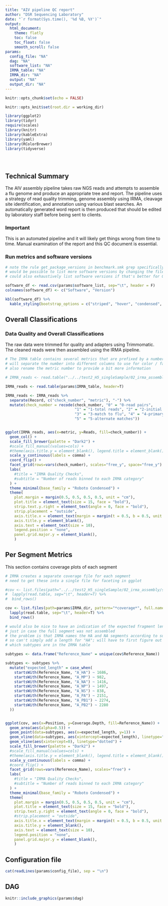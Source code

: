 ```yaml
---
title: "AIV pipeline QC report"
author: "DSR Sequencing Laboratory"
date: "`r format(Sys.time(), '%d %B, %Y')`"
output: 
  html_document:
    theme: flatly
    toc: false
    toc_float: false
    smooth_scroll: false
params:
  config_file: "NA"
  dag: "NA"
  software_list: "NA"
  IRMA_table: "NA"
  IRMA_dir: "NA"
  output: "NA"
  output_dir: "NA"
---
```


<!-- set-up code including library loading here -->

```r
knitr::opts_chunk$set(echo = FALSE)

knitr::opts_knit$set(root.dir = working_dir)

library(ggplot2)
library(tidyr)
require(scales)
library(knitr)
library(kableExtra)
library(yaml)
library(RColorBrewer)
library(tidyverse)

```


<!-- functions for plotting, tables, etc. should go here -->

```r


```

```r


```


<!-- report layout goes here -->

# {.tabset .tabset-fade}

## Technical Summary

The AIV assembly pipeline takes raw NGS reads and attempts to assemble a flu genome and produce an appropriate tree and report. The pipeline uses a strategy of read quality trimming, genome assembly using IRMA, cleavage site identification, and annotation using various blast searches. An automatically generated word report is then produced that should be edited by laboratory staff before being sent to clients.


### Important 

This is an automated pipeline and it will likely get things wrong from time to time. Manual examination of the report and this QC document is essential.


### Run metrics and software versions

```r
# note the rule get_package_versions in benchmark.smk grep specifically for the main versions
# would be possible to list more software versions by changing the file config/software_list.txt
# could also exhaustively list software versions if that's better for QA

software_df <- read.csv(params$software_list, sep="\t", header = F)
colnames(software_df) <- c("Software", "Version")

kbl(software_df) %>%
  kable_styling(bootstrap_options = c("striped", "hover", "condensed", "responsive"))

```


## Overall Classifications

### Data Quality and Overall Classifications

The raw data were trimmed for quality and adapters using Trimmomatic. The cleaned reads were then assembled using the IRMA pipeline.


```r

# The IRMA table contains several metrics that are prefixed by a number
# will separate the number into different columns to use for color / facets
# also rename the metric number to provide a bit more information

# IRMA_reads <- read.table("../../test2_H5_singleSample/02_irma_assembly/s21-02023-01/irma_output/tables/READ_COUNTS.txt", header=T)

IRMA_reads <- read.table(params$IRMA_table, header=T)

IRMA_reads <- IRMA_reads %>%
  separate(Record, c("check_number", "metric"), "-") %>%
  mutate(check_number = recode(check_number, "0" = "0-read pairs", 
                               "1" = "1-total reads", "2" = "2-initial QC",
                               "3" = "3-match to flu", "4" = "4-primary assembly",
                               "5" = "5-alternate matches"))


ggplot(IRMA_reads, aes(x=metric, y=Reads, fill=check_number)) +
  geom_col() +
  scale_fill_brewer(palette = "Dark2") +
  #scale_fill_manual(values=cols) +
  #theme(axis.title.y = element_blank(), legend.title = element_blank()) +
  scale_y_continuous(labels = comma) +
  coord_flip() +
  facet_grid(rows=vars(check_number), scales="free_y", space="free_y") +
  labs(
    #title = "IRMA Quality Checks",
    #subtitle = "Number of reads binned to each IRMA category"
  ) +
  theme_minimal(base_family = "Roboto Condensed") +
  theme(
    plot.margin = margin(0.5, 0.5, 0.5, 0.5, unit = "cm"),
    plot.title = element_text(size = 15, face = "bold"),
    strip.text.y.right = element_text(angle = 0, face = "bold"),
    strip.placement = "outside",
    axis.title.x = element_text(margin = margin(t = 0.5, b = 0.5, unit = "cm")),
    axis.title.y = element_blank(),
    axis.text = element_text(size = 10),
    legend.position = "none",
    panel.grid.major.y = element_blank(),
    )


```


## Per Segment Metrics

This section contains coverage plots of each segment 

```r
# IRMA creates a separate coverage file for each segment
# need to get these into a single file for faceting in ggplot

#cov <- list.files(path="../../test2_H5_singleSample/02_irma_assembly/s21-02023-01/irma_output/tables/", pattern="*coverage*", full.names=T) %>%
#  lapply(read.table, sep="\t", header=T) %>%
#  bind_rows()

cov <- list.files(path=params$IRMA_dir, pattern="*coverage*", full.names=T) %>%
  lapply(read.table, sep="\t", header=T) %>%
  bind_rows()

# would also be nice to have an indication of the expected fragment length
# just in case the full segment was not assembled
# the problem is that IRMA names the HA and NA segments according to subtype
# so can't simply add a length for "HA"; will have to first figure out
# which subtypes are in the IRMA table

subtypes <- data.frame("Reference_Name" = unique(cov$Reference_Name))

subtypes <- subtypes %>%
  mutate("expected_length" = case_when(
    startsWith(Reference_Name, "A_HA") ~ 1686,
    startsWith(Reference_Name, "A_MP") ~ 982,
    startsWith(Reference_Name, "A_NA") ~ 1416,
    startsWith(Reference_Name, "A_NP") ~ 1497,
    startsWith(Reference_Name, "A_NS") ~ 838,
    startsWith(Reference_Name, "A_PA") ~ 2151,
    startsWith(Reference_Name, "A_PB1") ~ 2274,
    startsWith(Reference_Name, "A_PB2") ~ 2280
  ))


ggplot(cov, aes(x=Position, y=Coverage.Depth, fill=Reference_Name)) +
  geom_area(aes(alpha=0.5)) +
  geom_point(data=subtypes, aes(x=expected_length, y=1)) +
  geom_vline(data=subtypes, aes(xintercept=expected_length), linetype="dotted") +
  geom_vline(aes(xintercept=0), linetype="dotted") +
  scale_fill_brewer(palette = "Dark2") +
  #scale_fill_manual(values=cols) +
  #theme(axis.title.y = element_blank(), legend.title = element_blank()) +
  scale_y_continuous(labels = comma) +
  #coord_flip() +
  facet_grid(rows=vars(Reference_Name), scales="free") +
  labs(
    #title = "IRMA Quality Checks",
    #subtitle = "Number of reads binned to each IRMA category"
  ) +
  theme_minimal(base_family = "Roboto Condensed") +
  theme(
    plot.margin = margin(0.5, 0.5, 0.5, 0.5, unit = "cm"),
    plot.title = element_text(size = 15, face = "bold"),
    strip.text.y.right = element_text(angle = 0, face = "bold"),
    #strip.placement = "outside",
    axis.title.x = element_text(margin = margin(t = 0.5, b = 0.5, unit = "cm")),
    axis.title.y = element_blank(),
    axis.text = element_text(size = 10),
    legend.position = "none",
    panel.grid.major.y = element_blank(),
    )


```




## Configuration file

```r

cat(readLines(params$config_file), sep = "\n")

```


## DAG

```r

knitr::include_graphics(params$dag)

```


